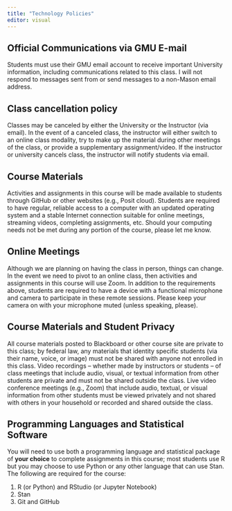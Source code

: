 ```yaml
---
title: "Technology Policies"
editor: visual
---
```


## Official Communications via GMU E-mail

Students must use their GMU email account to receive important University information, including communications related to this class. I will not respond to messages sent from or send messages to a non-Mason email address.

## Class cancellation policy

Classes may be canceled by either the University or the Instructor (via email). In the event of a canceled class, the instructor will either switch to an online class modality, try to make up the material during other meetings of the class, or provide a supplementary assignment/video. If the instructor or university cancels class, the instructor will notify students via email.

## Course Materials

Activities and assignments in this course will be made available to students through GitHub or other websites (e.g., Posit cloud). Students are required to have regular, reliable access to a computer with an updated operating system and a stable Internet connection suitable for online meetings, streaming videos, completing assignments, etc.  Should your computing needs not be met during any portion of the course, please let me know.

## Online Meetings

Although we are planning on having the class in person, things can change. In the event we need to pivot to an online class, then activities and assignments in this course will use Zoom. In addition to the requirements above, students are required to have a device with a functional microphone and camera to participate in these remote sessions.  Please keep your camera on with your microphone muted (unless speaking, please). 

## Course Materials and Student Privacy

All course materials posted to Blackboard or other course site are private to this class; by federal law, any materials that identity specific students (via their name, voice, or image) must not be shared with anyone not enrolled in this class. Video recordings – whether made by instructors or students – of class meetings that include audio, visual, or textual information from other students are private and must not be shared outside the class. Live video conference meetings (e.g., Zoom) that include audio, textual, or visual information from other students must be viewed privately and not shared with others in your household or recorded and shared outside the class.

## Programming Languages and Statistical Software

You will need to use both a programming language and statistical package of **your choice** to complete assignments in this course; most students use R but you may choose to use Python or any other language that can use Stan.  The following are required for the course:

1. R (or Python) and RStudio (or Jupyter Notebook)
2. Stan
3. Git and GitHub

